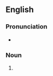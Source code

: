 ==English==

===Pronunciation===
* {{audio|en-us-acknowledgement.ogg|Audio (US)|lang=en}}

===Noun===
{{en-noun|~}}

# {{lb|en|most common British spelling|also sometimes used in the US}} {{alternative spelling of|acknowledgment|lang=en}}